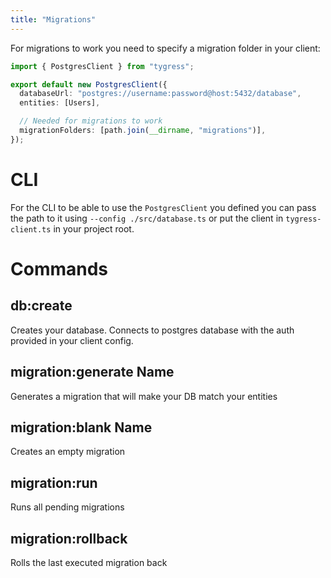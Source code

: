 ```yaml
---
title: "Migrations"
---
```


For migrations to work you need to specify a migration folder in your <Tooltip tip="PostgresClient class, main interface with Tygress">client</Tooltip>:
```typescript tygress-client.ts
import { PostgresClient } from "tygress";

export default new PostgresClient({
  databaseUrl: "postgres://username:password@host:5432/database",
  entities: [Users],

  // Needed for migrations to work
  migrationFolders: [path.join(__dirname, "migrations")],
});
```

# CLI

For the CLI to be able to use the `PostgresClient` you defined you can pass the path to it using `--config ./src/database.ts` or put the <Tooltip tip="PostgresClient class, main interface with Tygress">client</Tooltip> in `tygress-client.ts` in your project root.


# Commands

## db:create
Creates your database. Connects to postgres database with the auth provided in your <Tooltip tip="PostgresClient class, main interface with Tygress">client</Tooltip> config.

## migration:generate Name
Generates a migration that will make your DB match your <Tooltip tip="Classes and decorators that define your schema">entities</Tooltip>

## migration:blank Name
Creates an empty migration

## migration:run
Runs all pending migrations

## migration:rollback
Rolls the last executed migration back
